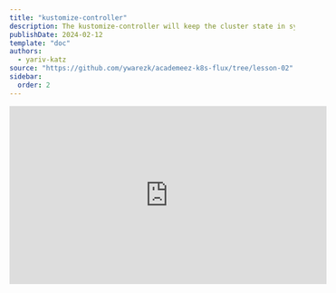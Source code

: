 ```yaml
---
title: "kustomize-controller"
description: The kustomize-controller will keep the cluster state in sync with the resources defined in a kustomization.yaml file.
publishDate: 2024-02-12
template: "doc"
authors:
  - yariv-katz
source: "https://github.com/ywarezk/academeez-k8s-flux/tree/lesson-02"
sidebar:
  order: 2
---
```


<div class="not-content flex">
  <iframe
    className="mx-auto"
    width="560"
    height="315"
    src="https://www.youtube.com/embed/DqXDrAR4cJ4?si=CAm9-wSE9ZyjKBg5"
    title="YouTube video player"
    frameBorder="0"
    allow="accelerometer; autoplay; clipboard-write; encrypted-media; gyroscope; picture-in-picture; web-share"
    allowFullScreen
  />
</div>

The [`kustomize-controller`](https://fluxcd.io/flux/components/kustomize/) is looking at a [`Kustomization`](https://fluxcd.io/flux/components/kustomize/kustomizations/) custom resource in the cluster (One entry point `Kustomization` was created on `flux bootstrap`).  
`Kustomization` custom resource will contain a `sourceRef` and a `path` to a folder.
That folder can contain a `kustomization.yaml` file, which will contain a list of resources, and the `kustomize-controller` will strive to get the cluster state according to those resources.
If the `kustomization.yaml` file is not present, then the `kustomize-controller` will generate a `kustomization.yaml` file based on the resources in the folder.

## kustomize and kustomize-controller do not get confused

There is the [`kustomize`](https://kustomize.io/) tool, and the `kustomize-controller` which is part of the `flux` project.  
In addition There are two different `Kustomization` resources, one from the [`kustomize.config.k8s.io/v1beta1`](https://kubectl.docs.kubernetes.io/references/kustomize/kustomization/) API group, which is client only and not created in the cluster, and one from the `kustomize.toolkit.fluxcd.io/v1` API group which is a custom resource added to our cluster.  
We need to understand each of these components and how they relate to each other.

## kustomize

`kustomize` kind of remind me of a very simplified version of `helm`. You feed kustomize with a `Kustomization` resource that looks like so:

```yaml
apiVersion: kustomize.config.k8s.io/v1beta1
kind: Kustomization
resources:
- flux-system
- namespace.yaml
```

Here's an example of a `Kustomization` resource, `kustomize` based on this file will create the group of resources which we can feed `kubectl` and those resources will be created. 
It's important to note that this `Kustomization` resource is not a custom resource in the cluster, it's just a file that `kustomize` will use to generate resources.

`kustomize` can be externally installed but it's also now baked as part of `kubectl`.

```bash
kubectl kustomize <kustomization_directory>
```

Will show you the resources that will be created.

```bash
kubectl apply -k <kustomization_directory>
```

Will create the resources.
This is not a `kustomize` lesson and there are plenty good lessons about this tool, and I'm assuming you have a bit of experience with it.
We will however do a recap of the important features of this tool which we are going to utilize.

## Install kustomize

Although `kustomize` is now baked into `kubectl`, you can still install it separately.
The easiest way is using `homebrew`:

```bash
brew install kustomize
```

After installation you will have the `kustomize` command available. This command will not effect your cluster, and personally I love to use it as a tool to understand what is created, and patched.

## kustomization.yaml

There is a special meaning for files named `kustomization.yaml` in a directory. Kustomize is given a directory, and it will look for a file named `kustomization.yaml` in that directory. If that file does not exist then kustomize will fail to generate the resources.

## kustomize create

kustomize can help you create a `kustomization.yaml` file based on the resources in a directory.

```bash
cd clusters/staging && kustomize create --autodetect --recursive
```

You can cd into a directory containing `yaml` resources, and you can run `kustomize create --autodetect --recursive` and it will generate a `kustomization.yaml` file based on the resources in that directory. 
This is a very useful feature, and it's the feature that the `kustomize-controller` will use if the `kustomization.yaml` file is not present.

## kustomize build

I use this command often, it's a way to see the resources that will be created by `kustomize-controller`.
The command will not actually create the resources, it will just show you the resources that will be created.

```bash
kustomize build <kustomization_directory>
```

## patch

It's important to go over this feature in the `Kustomization` resource since we will use it often, especially when we have similar configurations between clusters.  
For example we might have a base infastructure configuration between the clusters, but there are some minor configuration changes in that base infastructure between the clusters, often
kustomization patches will allow us that distinction.

There are 2 types of patches, `patchesStrategicMerge` and `patchesJson6902`.

### patchesStrategicMerge

This is a list of file paths, and kustomize will merge these files with the resources in the `kustomization.yaml` file.

```yaml
apiVersion: kustomize.config.k8s.io/v1beta1
kind: Kustomization
resources:
- flux-system
- namespace.yaml
patches:
- patch.yaml
```
In this example we will use the `patch.yaml` to add annotation to the `source-controller` `ServiceAccount`

```yaml
apiVersion: v1
kind: ServiceAccount
metadata:
	name: source-controller
	namespace: flux-system
	annotations:
		iam.gke.io/gcp-service-account: source-controller@prj-academeez.iam.gserviceaccount.com
```

This is the content of the file `patch.yaml`, and it will add the annotation to the `source-controller` `ServiceAccount`. 
It will look for the `ServiceAccount` with the name `source-controller` in the `flux-system` namespace and it will add the annotation.

### patchesJson6902

In this merge type, we can use a `json` patch to merge with the resources in the `kustomization.yaml` file.
This can be used for a more surgical approach to patching a field or multiple fields instead of merging bulk of data.

```yaml
apiVersion: kustomize.config.k8s.io/v1beta1
kind: Kustomization
resources:
- flux-system
- namespace.yaml
patches:
- target:
	kind: ServiceAccount
	name: source-controller
	namespace: flux-system
	version: v1
	path: patch.yaml
```

and in the `patch.yaml` file we can have the following content:

```yaml
- op: add
  path: /metadata/annotations/iam.gke.io~1gcp-service-account
  value: "source-controller@prj-academeez.iam.gserviceaccount.com"
```

We will use this patch technique when we talk about workload identity and accessing out private helm repository.
		
## overlays

Another feature we will use often is the `overlays` feature. This is a way to have a base configuration and then have different configurations for different clusters.
Let's examine the following simple example. In the root directory create a folder called `apps`, this folder will contain our clusters app configurations.
Later in the course we will have a slight difference between the `staging` and `production` apps, they will be installed by our private helm which we will configure in future lesson, and we will distinguish between chart versions with canary that will be loaded to `staging` cluster and the stable version that will be loaded to `production` cluster.

In the `apps` directory create a `base` directory, which will contain app configurations that are common to all clusters.
Let's create the file `release.yaml` in the `apps/base` directory with the following content:

```yaml
apiVersion: helm.toolkit.fluxcd.io/v2beta2
kind: HelmRelease
metadata:
  name: hello
  namespace: www
spec:
  interval: 10m
  timeout: 5m
  chart:
    spec:
      chart: hello
      repository: https://charts.example.com      
      # version: "..." modify this per cluster
      sourceRef:
        kind: HelmRepository
        name: hello  
```

Notice that we omitted the `version` field, we will use the `overlays` feature to add this field per cluster, loading `canary` versions to the staging cluster.
In the `apps/base` create also a `kustomization.yaml` file with the following content:

```yaml
apiVersion: kustomize.config.k8s.io/v1beta1
kind: Kustomization
resources:
  - release.yaml
```

For now this `kustomization.yaml` file only package all the resources in the directory, but we will use it later to add common labels, namespace and other configurations that relates to all the resources in this directory.

In the `apps` directory create a `staging` directory, which will contain app configurations that are specific to the `staging` cluster. 
In the `apps/staging` directory create a `kustomization.yaml` file with the following content:

```yaml
apiVersion: kustomize.config.k8s.io/v1beta1
kind: Kustomization
resources:
  - ../base
patches:
  - path: release.yaml
    target:
      kind: HelmRelease
```

We added a `patches` field that targets the `HelmRelease` kind, and we will use this field to add the `version` field to the `HelmRelease` resource.

Create the file `release.yaml` in the `apps/staging` directory with the following content:

```yaml
- op: add
  path: /spec/chart/spec/version
  value: ">=1.0.0-canary"
```

We will create the same files in the `apps/staging` also in the `apps/production` directory, but the `version` field will be different.
Modify the file `apps/production/release.yaml` to have the following content:

```yaml
- op: add
  path: /spec/chart/spec/version
  value: ">=1.0.0"
```

We can test our overlays by running the following command:

```bash
kubectl kustomize apps/staging
kubectl kustomize apps/production
```

You should see how the configurations for the 2 clusters are identical except for the `version` field. Overlays usually combines with `patches` to create similar clusters with slight differences.

This is the recap we need about the `kustomize` tool, Now let's move to the `kustomize-controller` and the `Kustomization` custom resource.

## kustomize-controller

The `kustomize-controller` is a [kubernetes operator](https://kubernetes.io/docs/concepts/extend-kubernetes/operator/) which is using a `Kustomization` custom resource that points a path in a source (usually a git repository).
Based on `kustomization.yaml` in the path (or if not present it is generated) resources are created in the cluster, and the state of our cluster is maintained.

## Kustomization custom resource

After installing flux we now have 2 `Kustomization` resources, one from the `kustomize.config.k8s.io/v1beta1` API group, and one from the `kustomize.toolkit.fluxcd.io/v1` API group.
It was confusing for me at first, and it's important to understand the difference between the two, and look at the `apiVersion` field to distinguish.
Remember that flux resources have `<controller>.toolkit.fluxcd.io` in the `apiVersion`.
Here's an example of a flux `Kustomization` resource and we will go over the important fields:

```yaml
apiVersion: kustomize.toolkit.fluxcd.io/v1
kind: Kustomization
metadata:
  name: apps
  namespace: www
spec:
  interval: 10m0s
  path: ./clusters/staging
  prune: true
  sourceRef:
    kind: GitRepository
    name: flux-system
    namespace: flux-system
```

Let's go over the important fields:

- **metadata.namespace** - The `Kustomization` resource doesn't have to be in the `flux-system` namespace, Although I usually put it there.
- **spec.interval** - The interval in which the `kustomize-controller` will examine the resource, check the cluster, and correct any drifting to match the cluster state to the resources in the `kustomization.yaml` file.
- **spec.path** - The path to the folder in the source (git repository in this case) that contains the `kustomization.yaml` file (if no `kustomization.yaml` it will be generated - more on that later).
- **spec.prune** - If set to `true` removed resources will be garbage collected, I turn this on must of the times.
- **spec.sourceRef** - The `sourceRef` field is a reference to a `source-controller` custom resource, in this course we will use `GitRepository` custom resource - this points to where the `path` directory is located, and where our yaml files to apply reside.

## kustomize-controller entry point

When we ran `flux bootstrap` a flux `Kustomization` resource was created in the `flux-system` namespace:

```yaml
apiVersion: kustomize.toolkit.fluxcd.io/v1
kind: Kustomization
metadata:
  name: flux-system
  namespace: flux-system
spec:
  interval: 10m0s
  path: ./clusters/staging
  prune: true
  sourceRef:
    kind: GitRepository
    name: flux-system

```

This is our entry point for the `kustomize-controller` and the path is set to `./clusters/staging` according to the `--path` flag in the `flux bootstrap` command.

## kustomization.yaml generation

Notice that the path `./clusters/staging` does not contain a `kustomization.yaml` yet the `kustomize-controller` did not complain.
If the `Kustomization` resource is pointing to a path that does not contain a `kustomization.yaml` file, then the `kustomize-controller` will generate a `kustomization.yaml` (virtually not as an actual file).
The way it creates the `kustomization.yaml` is by running `kustomize create --autodetect --recursive` on the path.
Let's try to run it ourselves:

```bash
cd clusters/staging && kustomize create --autodetect --recursive
```

You will see that a `kustomization.yaml` file was created in the `clusters/staging` directory, and it contains the resources in the directory and also the subdirectories (like `flux-system` dir). It also included the `namespace.yaml` from the first lesson, this is how our namespace was created in the first lesson, by the `kustomize-controller` automatically generating a `Kustomization` resource, in the `clusters/staging` folder.

## Arranging the repository

Now that we understand the `kustomize-controller` and the `Kustomization` resource, let's arrange our repository, to be more fitting for larger projects.

Move the `clusters/staging/namespace.yaml` to the folder: `apps/base/namespace.yaml` this will represent the namespace where we will place our apps (It's important to note that I usually recommend not to throw all the apps in a single namespace if you have a large project, more logical seperation is recommended, but for the sake of simplicity we will use a single namespace for all our apps in this course).
We do need to modify the `apps/base/kustomization.yaml` file to include the `namespace.yaml` file:

```yaml
apiVersion: kustomize.config.k8s.io/v1beta1
kind: Kustomization
resources:
  - namespace.yaml
```

Delete all the `release.yaml` resources that we created, those were just for demonstration purposes, we will create them again in future lesson when we learn about the `helm-controller`.
Modify the `apps/staging/kustomization.yaml` and `apps/production/kustomization.yaml` file to include the `apps/base` directory:

```yaml
apiVersion: kustomize.config.k8s.io/v1beta1
kind: Kustomization
resources:
  - ../base
```

Also make sure you have a `clusters/staging/apps.yaml` with the following code:

```yaml
apiVersion: kustomize.toolkit.fluxcd.io/v1beta1
kind: Kustomization
metadata:
  name: apps
  namespace: flux-system
spec:
  path: ./apps/staging
  prune: true
  interval: 5m
  sourceRef:
    kind: GitRepository
    name: flux-system
    namespace: flux-system
```

we prepared an apps overlay, and place the namespace creation in that directory. If we push our code we should see a namespace as well as an additional `Kustomization` resource created:

```bash
> kubectl get kustomization -n flux-system
```

## Summary

In this lesson we learned about:
- `kustomize` - a tool that can generate resources based on a `kustomization.yaml` file, built-in in our `kubectl` client.
- `kustomize-controller` which responds to `Kustomization` custom resource and keeps the cluster state in sync with the resources defined in a `kustomization.yaml` file.

We also learned about the `Kustomization` resource, and created a basic overlay for our `apps` as well as learned how to use `patches` which will be handy to create slight differences in our overlays.

The full source code is available [here](https://github.com/ywarezk/academeez-k8s-flux/tree/lesson-02)